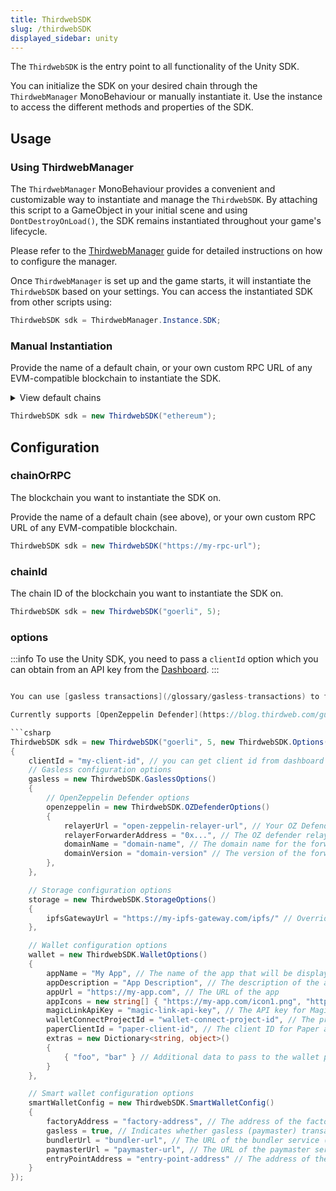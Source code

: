 ```yaml
---
title: ThirdwebSDK
slug: /thirdwebSDK
displayed_sidebar: unity
---
```


The `ThirdwebSDK` is the entry point to all functionality of the Unity SDK.

You can initialize the SDK on your desired chain through the `ThirdwebManager` MonoBehaviour or manually instantiate it. Use the instance to access the different methods and properties of the SDK.

## Usage

### Using ThirdwebManager

The `ThirdwebManager` MonoBehaviour provides a convenient and customizable way to instantiate and manage the `ThirdwebSDK`. By attaching this script to a GameObject in your initial scene and using `DontDestroyOnLoad()`, the SDK remains instantiated throughout your game's lifecycle.

Please refer to the [ThirdwebManager](/unity/thirdwebmanager) guide for detailed instructions on how to configure the manager.

Once `ThirdwebManager` is set up and the game starts, it will instantiate the `ThirdwebSDK` based on your settings. You can access the instantiated SDK from other scripts using:

```csharp
ThirdwebSDK sdk = ThirdwebManager.Instance.SDK;
```

### Manual Instantiation

Provide the name of a default chain, or your own custom RPC URL of any EVM-compatible blockchain to instantiate the SDK.

<details>
  <summary>View default chains</summary>
  <div>
    <ul>
      <li>
        <b>Ethereum</b>: <code>"ethereum"</code>
      </li>
      <li>
        <b>Goerli</b>: <code>"goerli"</code>
      </li>
      <li>
        <b>Polygon</b>: <code>"polygon"</code>
      </li>
      <li>
        <b>Mumbai</b>: <code>"mumbai"</code>
      </li>
      <li>
        <b>Arbitrum One</b>: <code>"arbitrum"</code>
      </li>
      <li>
        <b>Arbitrum Goerli</b>: <code>"arbitrum-goerli"</code>
      </li>
      <li>
        <b>Optimism</b>: <code>"optimism"</code>
      </li>
      <li>
        <b>Optimism Goerli Testnet</b>: <code>"optimism-goerli"</code>
      </li>
      <li>
        <b>Binance SmartChain</b>: <code>"binance"</code>
      </li>
      <li>
        <b>Binance SmartChain Testnet</b>: <code>"binance-testnet"</code>
      </li>
      <li>
        <b>Fantom Opera</b>: <code>"fantom"</code>
      </li>
      <li>
        <b>Fantom Testnet</b>: <code>"fantom-testnet"</code>
      </li>
      <li>
        <b>Avalanche C Chain</b>: <code>"avalanche-fuji"</code>
      </li>
      <li>
        <b>Avalanche Fuji Testnet</b>: <code>"avalanche-fuji-testnet"</code>
      </li>
    </ul>
  </div>
</details>

```csharp
ThirdwebSDK sdk = new ThirdwebSDK("ethereum");
```

## Configuration

### chainOrRPC

The blockchain you want to instantiate the SDK on.

Provide the name of a default chain (see above), or your own custom RPC URL of any EVM-compatible blockchain.

```csharp
ThirdwebSDK sdk = new ThirdwebSDK("https://my-rpc-url");
```

### chainId

The chain ID of the blockchain you want to instantiate the SDK on.

```csharp
ThirdwebSDK sdk = new ThirdwebSDK("goerli", 5);
```

### options

:::info
To use the Unity SDK, you need to pass a `clientId` option which you can obtain from an API key from the [Dashboard](https://thirdweb.com/dashboard).
:::

```csharp

You can use [gasless transactions](/glossary/gasless-transactions) to forward all transactions to a relayer.

Currently supports [OpenZeppelin Defender](https://blog.thirdweb.com/guides/setup-gasless-transactions/) relayers.

```csharp
ThirdwebSDK sdk = new ThirdwebSDK("goerli", 5, new ThirdwebSDK.Options()
{
    clientId = "my-client-id", // you can get client id from dashboard settings
    // Gasless configuration options
    gasless = new ThirdwebSDK.GaslessOptions()
    {
        // OpenZeppelin Defender options
        openzeppelin = new ThirdwebSDK.OZDefenderOptions()
        {
            relayerUrl = "open-zeppelin-relayer-url", // Your OZ Defender relayer URL
            relayerForwarderAddress = "0x...", // The OZ defender relayer address
            domainName = "domain-name", // The domain name for the forwarder
            domainVersion = "domain-version" // The version of the forwarder domain
        },
    },

    // Storage configuration options
    storage = new ThirdwebSDK.StorageOptions()
    {
        ipfsGatewayUrl = "https://my-ipfs-gateway.com/ipfs/" // Override the default IPFS gateway URL
    },

    // Wallet configuration options
    wallet = new ThirdwebSDK.WalletOptions()
    {
        appName = "My App", // The name of the app that will be displayed in different wallet providers
        appDescription = "App Description", // The description of the app
        appUrl = "https://my-app.com", // The URL of the app
        appIcons = new string[] { "https://my-app.com/icon1.png", "https://my-app.com/icon2.png" }, // An array of URLs for app icons
        magicLinkApiKey = "magic-link-api-key", // The API key for Magic Link authentication
        walletConnectProjectId = "wallet-connect-project-id", // The project ID for WalletConnect authentication
        paperClientId = "paper-client-id", // The client ID for Paper authentication
        extras = new Dictionary<string, object>()
        {
            { "foo", "bar" } // Additional data to pass to the wallet provider
        }
    },

    // Smart wallet configuration options
    smartWalletConfig = new ThirdwebSDK.SmartWalletConfig()
    {
        factoryAddress = "factory-address", // The address of the factory contract for smart wallets
        gasless = true, // Indicates whether gasless (paymaster) transactions are enabled
        bundlerUrl = "bundler-url", // The URL of the bundler service (optional)
        paymasterUrl = "paymaster-url", // The URL of the paymaster service (optional)
        entryPointAddress = "entry-point-address" // The address of the entry point contract (optional)
    }
});
```
